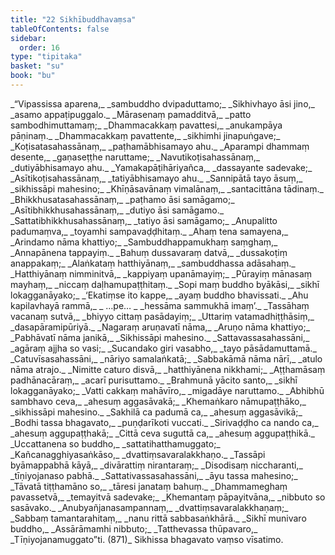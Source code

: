 ```yaml
---
title: "22 Sikhībuddhavaṃsa"
tableOfContents: false
sidebar:
  order: 16
type: "tipitaka"
basket: "su"
book: "bu"
---
```



<DynamicBreadcrumb />

<Division number="1" book="bu">

<Paragraph number="866" type="verses" book="bu">
_“Vipassissa aparena,_  
_sambuddho dvipaduttamo;_  
_Sikhivhayo āsi jino,_  
_asamo appaṭipuggalo._  

</Paragraph>

</Division>
<Division number="2" book="bu">

<Paragraph number="867" type="verses" book="bu">
_Mārasenaṃ pamadditvā,_  
_patto sambodhimuttamaṃ;_  
_Dhammacakkaṃ pavattesi,_  
_anukampāya pāṇinaṃ._  

</Paragraph>

</Division>
<Division number="3" book="bu">

<Paragraph number="868" type="verses" book="bu">
_Dhammacakkaṃ pavattente,_  
_sikhimhi jinapuṅgave;_  
_Koṭisatasahassānaṃ,_  
_paṭhamābhisamayo ahu._  

</Paragraph>

</Division>
<Division number="4" book="bu">

<Paragraph number="869" type="verses" book="bu">
_Aparampi dhammaṃ desente,_  
_gaṇaseṭṭhe naruttame;_  
_Navutikoṭisahassānaṃ,_  
_dutiyābhisamayo ahu._  

</Paragraph>

</Division>
<Division number="5" book="bu">

<Paragraph number="870" type="verses" book="bu">
_Yamakapāṭihāriyañca,_  
_dassayante sadevake;_  
_Asītikoṭisahassānaṃ,_  
_tatiyābhisamayo ahu._  

</Paragraph>

</Division>
<Division number="6" book="bu">

<Paragraph number="871" type="verses" book="bu">
_Sannipātā tayo āsuṃ,_  
_sikhissāpi mahesino;_  
_Khīṇāsavānaṃ vimalānaṃ,_  
_santacittāna tādinaṃ._  

</Paragraph>

</Division>
<Division number="7" book="bu">

<Paragraph number="872" type="verses" book="bu">
_Bhikkhusatasahassānaṃ,_  
_paṭhamo āsi samāgamo;_  
_Asītibhikkhusahassānaṃ,_  
_dutiyo āsi samāgamo._  

</Paragraph>

</Division>
<Division number="8" book="bu">

<Paragraph number="873" type="verses" book="bu">
_Sattatibhikkhusahassānaṃ,_  
_tatiyo āsi samāgamo;_  
_Anupalitto padumaṃva,_  
_toyamhi sampavaḍḍhitaṃ._  

</Paragraph>

</Division>
<Division number="9" book="bu">

<Paragraph number="874" type="verses" book="bu">
_Ahaṃ tena samayena,_  
_Arindamo nāma khattiyo;_  
_Sambuddhappamukhaṃ saṃghaṃ,_  
_Annapānena tappayiṃ._  

</Paragraph>

</Division>
<Division number="10" book="bu">

<Paragraph number="875" type="verses" book="bu">
_Bahuṃ dussavaraṃ datvā,_  
_dussakoṭiṃ anappakaṃ;_  
_Alaṅkataṃ hatthiyānaṃ,_  
_sambuddhassa adāsahaṃ._  

</Paragraph>

</Division>
<Division number="11" book="bu">

<Paragraph number="876" type="verses" book="bu">
_Hatthiyānaṃ nimminitvā,_  
_kappiyaṃ upanāmayiṃ;_  
_Pūrayiṃ mānasaṃ mayhaṃ,_  
_niccaṃ daḷhamupaṭṭhitaṃ._  

</Paragraph>

</Division>
<Division number="12" book="bu">

<Paragraph number="877" type="verses" book="bu">
_Sopi maṃ buddho byākāsi,_  
_sikhī lokagganāyako;_  
_‘Ekatiṃse ito kappe,_  
_ayaṃ buddho bhavissati._  

</Paragraph>

</Division>
<Division number="13" book="bu">

<Paragraph number="878" type="verses" book="bu">
_Ahu kapilavhayā rammā,_  
_ …pe… _  
_hessāma sammukhā imaṃ’._  

</Paragraph>

</Division>
<Division number="14" book="bu">

<Paragraph number="879" type="verses" book="bu">
_Tassāhaṃ vacanaṃ sutvā,_  
_bhiyyo cittaṃ pasādayiṃ;_  
_Uttariṃ vatamadhiṭṭhāsiṃ,_  
_dasapāramipūriyā._  

</Paragraph>

</Division>
<Division number="15" book="bu">

<Paragraph number="880" type="verses" book="bu">
_Nagaraṃ aruṇavatī nāma,_  
_Aruṇo nāma khattiyo;_  
_Pabhāvatī nāma janikā,_  
_Sikhissāpi mahesino._  

</Paragraph>

</Division>
<Division number="16" book="bu">

<Paragraph number="881" type="verses" book="bu">
_Sattavassasahassāni,_  
_agāraṃ ajjha so vasi;_  
_Sucandako giri vasabho,_  
_tayo pāsādamuttamā._  

</Paragraph>

</Division>
<Division number="17" book="bu">

<Paragraph number="882" type="verses" book="bu">
_Catuvīsasahassāni,_  
_nāriyo samalaṅkatā;_  
_Sabbakāmā nāma nārī,_  
_atulo nāma atrajo._  

</Paragraph>

</Division>
<Division number="18" book="bu">

<Paragraph number="883" type="verses" book="bu">
_Nimitte caturo disvā,_  
_hatthiyānena nikkhami;_  
_Aṭṭhamāsaṃ padhānacāraṃ,_  
_acarī purisuttamo._  

</Paragraph>

</Division>
<Division number="19" book="bu">

<Paragraph number="884" type="verses" book="bu">
_Brahmunā yācito santo,_  
_sikhī lokagganāyako;_  
_Vatti cakkaṃ mahāvīro,_  
_migadāye naruttamo._  

</Paragraph>

</Division>
<Division number="20" book="bu">

<Paragraph number="885" type="verses" book="bu">
_Abhibhū sambhavo ceva,_  
_ahesuṃ aggasāvakā;_  
_Khemaṅkaro nāmupaṭṭhāko,_  
_sikhissāpi mahesino._  

</Paragraph>

</Division>
<Division number="21" book="bu">

<Paragraph number="886" type="verses" book="bu">
_Sakhilā ca padumā ca,_  
_ahesuṃ aggasāvikā;_  
_Bodhi tassa bhagavato,_  
_puṇḍarīkoti vuccati._  

</Paragraph>

</Division>
<Division number="22" book="bu">

<Paragraph number="887" type="verses" book="bu">
_Sirivaḍḍho ca nando ca,_  
_ahesuṃ aggupaṭṭhakā;_  
_Cittā ceva suguttā ca,_  
_ahesuṃ aggupaṭṭhikā._  

</Paragraph>

</Division>
<Division number="23" book="bu">

<Paragraph number="888" type="verses" book="bu">
_Uccattanena so buddho,_  
_sattatihatthamuggato;_  
_Kañcanagghiyasaṅkāso,_  
_dvattiṃsavaralakkhaṇo._  

</Paragraph>

</Division>
<Division number="24" book="bu">

<Paragraph number="889" type="verses" book="bu">
_Tassāpi byāmappabhā kāyā,_  
_divārattiṃ nirantaraṃ;_  
_Disodisaṃ niccharanti,_  
_tīṇiyojanaso pabhā._  

</Paragraph>

</Division>
<Division number="25" book="bu">

<Paragraph number="890" type="verses" book="bu">
_Sattativassasahassāni,_  
_āyu tassa mahesino;_  
_Tāvatā tiṭṭhamāno so,_  
_tāresi janataṃ bahuṃ._  

</Paragraph>

</Division>
<Division number="26" book="bu">

<Paragraph number="891" type="verses" book="bu">
_Dhammameghaṃ pavassetvā,_  
_temayitvā sadevake;_  
_Khemantaṃ pāpayitvāna,_  
_nibbuto so sasāvako._  

</Paragraph>

</Division>
<Division number="27" book="bu">

<Paragraph number="892" type="verses" book="bu">
_Anubyañjanasampannaṃ,_  
_dvattiṃsavaralakkhaṇaṃ;_  
_Sabbaṃ tamantarahitaṃ,_  
_nanu rittā sabbasaṅkhārā._  

</Paragraph>

</Division>
<Division number="28" book="bu">

<Paragraph number="893" type="verses" book="bu">
_Sikhī munivaro buddho,_  
_Assārāmamhi nibbuto;_  
_Tatthevassa thūpavaro,_  
_Tīṇiyojanamuggato”ti. (871)_  


</Paragraph>
</Division>

<Paragraph number="894" type="center" book="bu">
Sikhissa bhagavato vaṃso vīsatimo.
</Paragraph>